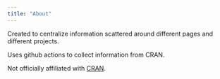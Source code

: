 ```yaml
---
title: "About"
---
```


Created to centralize information scattered around different pages and different projects.

Uses github actions to collect information from CRAN.

Not officially affiliated with [CRAN](https://cran.r-project.org/ "CRAN website").
